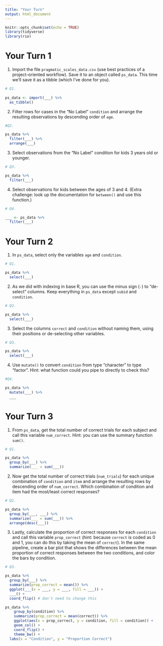 ```yaml
---
title: "Your Turn"
output: html_document
---
```


```r
knitr::opts_chunk$set(echo = TRUE)
library(tidyverse)
library(rio)
```

# Your Turn 1

1. Import the file `pragmatic_scales_data.csv` (use best practices of a project-oriented workflow). Save it to an object called `ps_data`. This time we'll save it as a tibble (which I've done for you).

```r
# Q1. 
 
ps_data <- import(___) %>% 
  as_tibble()
```


2. Filter rows for cases in the "No Label" `condition` and arrange the resulting observations by descending order of `age`.

```r
#Q2. 

ps_data %>% 
  filter(___) %>% 
  arrange(___)
```


3. Select observations from the “No Label” condition for kids 3 years old or younger. 

```r
# Q3. 

ps_data %>% 
  filter(___)
```


4. Select observations for kids between the ages of 3 and 4. (Extra challenge: look up the documentation for `between()` and use this function.)

```r
# Q4. 

___ <- ps_data %>% 
  filter(___)
```



# Your Turn 2


1. In `ps_data`, select only the variables `age` and `condition`. 

```r
# Q1.

ps_data %>% 
  select(___)
```


2. As we did with indexing in base R, you can use the minus sign (`-`) to "de-select" columns. Keep everything in `ps_data` except `subid` and `condition`. 

```r
# Q2.

ps_data %>% 
  select(___)
```


3. Select the columns `correct` and `condition` without naming them, using their positions or de-selecting other variables.

```r
# Q3. 

ps_data %>% 
  select(___)
```


4. Use `mutate()` to convert `condition` from type "character" to type "factor". Hint: what function could you pipe to directly to check this? 

```r
#Q4. 

ps_data %>% 
  mutate(___) %>% 
  ___
```



# Your Turn 3

1. From `ps_data`, get the total number of correct trials for each subject and call this variable `num_correct`. Hint: you can use the summary function `sum()`. 

```r
# Q1. 

ps_data %>% 
  group_by(___) %>% 
  summarize(___ = sum(___))
```


2. Now get the total number of correct trials (`num_trials`) for each unique combination of `condition` and `item` and arrange the resulting rows by descending order of `num_correct`. Which combination of condition and item had the most/least correct responses? 

```r
# Q2. 

ps_data %>% 
  group_by(___, ___) %>% 
  summarize(___ = sum(___)) %>% 
  arrange(desc(___))
```


3. Lastly, calculate the proportion of correct responses for each `condition` and call this variable `prop_correct` (hint: because `correct` is coded as 0 and 1, you can do this by taking the mean of `correct`). In the same pipeline, create a bar plot that shows the differences between the mean proportion of correct responses between the two conditions, and color the bars by condition.

```r
# Q3. 

ps_data %>% 
  group_by(___) %>% 
  summarize(prop_correct = mean()) %>% 
  ggplot(___(x = ___, y = ___, fill = ___)) + 
  ___() +
  coord_flip() # don't need to change this
```


```r
ps_data %>% 
    group_by(condition) %>% 
    summarize(prop_correct = mean(correct)) %>% 
    ggplot(aes(x = prop_correct, y = condition, fill = condition)) + 
    geom_col() + 
    coord_flip() + 
    theme_bw() + 
  labs(x = "Condition", y = "Proportion Correct")
```

